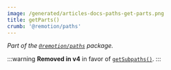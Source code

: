 ```yaml
---
image: /generated/articles-docs-paths-get-parts.png
title: getParts()
crumb: '@remotion/paths'
---
```


_Part of the [`@remotion/paths`](/docs/paths) package._

:::warning
**Removed in v4** in favor of [`getSubpaths()`](/docs/paths/get-subpaths).
:::
